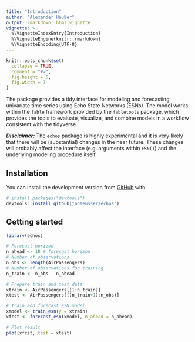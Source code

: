 ```yaml
---
title: "Introduction"
author: "Alexander Häußer"
output: rmarkdown::html_vignette
vignette: >
  %\VignetteIndexEntry{Introduction}
  %\VignetteEngine{knitr::rmarkdown}
  %\VignetteEncoding{UTF-8}
---
```


```r
knitr::opts_chunk$set(
  collapse = TRUE,
  comment = "#>",
  fig.height = 5,
  fig.width = 7
)
```

The package provides a tidy interface for modeling and forecasting univariate time series using Echo State Networks (ESNs). The model works within the `fable` framework provided by the `fabletools` package, which provides the tools to evaluate, visualize, and combine models in a workflow consistent with the tidyverse.

***Disclaimer:*** The `echos` package is highly experimental and it is very likely that there will be (substantial) changes in the near future. These changes will probably affect the interface (e.g. arguments within `ESN()`) and the underlying modeling procedure itself.


## Installation

You can install the development version from [GitHub](https://github.com/) with:

``` r
# install.packages("devtools")
devtools::install_github("ahaeusser/echos")
```

## Getting started

```r

library(echos)

# Forecast horizon
n_ahead <- 18 # forecast horizon
# Number of observations
n_obs <- length(AirPassengers)
# Number of observations for training
n_train <- n_obs - n_ahead

# Prepare train and test data
xtrain <- AirPassengers[(1:n_train)]
xtest <- AirPassengers[((n_train+1):n_obs)]

# Train and forecast ESN model
xmodel <- train_esn(y = xtrain)
xfcst <- forecast_esn(xmodel, n_ahead = n_ahead)

# Plot result
plot(xfcst, test = xtest)

```
